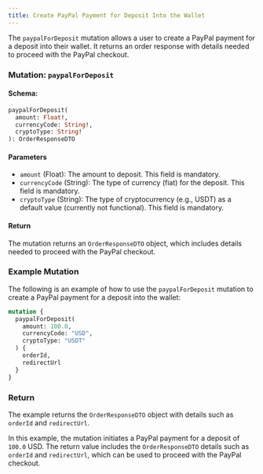 ```yaml
---
title: Create PayPal Payment for Deposit Into the Wallet
---
```



The `paypalForDeposit` mutation allows a user to create a PayPal payment for a deposit into their wallet. It returns an order response with details needed to proceed with the PayPal checkout.

### Mutation: `paypalForDeposit`

#### Schema:
```graphql
paypalForDeposit(
  amount: Float!,
  currencyCode: String!,
  cryptoType: String!
): OrderResponseDTO
```

#### Parameters

- `amount` (Float): The amount to deposit. This field is mandatory.
- `currencyCode` (String): The type of currency (fiat) for the deposit. This field is mandatory.
- `cryptoType` (String): The type of cryptocurrency (e.g., USDT) as a default value (currently not functional). This field is mandatory.

#### Return

The mutation returns an `OrderResponseDTO` object, which includes details needed to proceed with the PayPal checkout.

### Example Mutation

The following is an example of how to use the `paypalForDeposit` mutation to create a PayPal payment for a deposit into the wallet:

```graphql
mutation {
  paypalForDeposit(
    amount: 100.0,
    currencyCode: "USD",
    cryptoType: "USDT"
  ) {
    orderId,
    redirectUrl
  }
}
```

### Return

The example returns the `OrderResponseDTO` object with details such as `orderId` and `redirectUrl`.

In this example, the mutation initiates a PayPal payment for a deposit of `100.0` USD. The return value includes the `OrderResponseDTO` details such as `orderId` and `redirectUrl`, which can be used to proceed with the PayPal checkout.